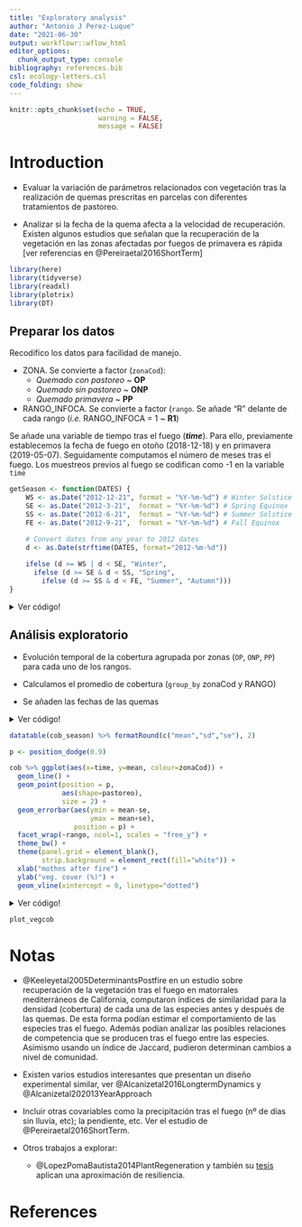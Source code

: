 ```yaml
---
title: "Exploratory analysis"
author: "Antonio J Perez-Luque"
date: "2021-06-30"
output: workflowr::wflow_html
editor_options:
  chunk_output_type: console
bibliography: references.bib
csl: ecology-letters.csl
code_folding: show
---
```


```r
knitr::opts_chunk$set(echo = TRUE, 
                      warning = FALSE, 
                      message = FALSE)
```

# Introduction

- Evaluar la variación de parámetros relacionados con vegetación tras la realización de quemas prescritas en parcelas con diferentes tratamientos de pastoreo. 

- Analizar si la fecha de la quema afecta a la velocidad de recuperación. Existen algunos estudios que señalan que la recuperación de la vegetación en las zonas afectadas por fuegos de primavera es rápida [ver referencias en @Pereiraetal2016ShortTerm]

```r
library(here)
library(tidyverse)
library(readxl)
library(plotrix)
library(DT)
```


## Preparar los datos

Recodifico los datos para facilidad de manejo. 

- ZONA. Se convierte a factor (`zonaCod`): 
  + *Quemado con pastoreo* ~ **OP**
  + *Quemado sin pastoreo* ~ **ONP**
  + *Quemado primavera* ~ **PP**
  
- RANGO_INFOCA. Se convierte a factor (`rango`. Se añade "R" delante de cada rango (*i.e.* RANGO_INFOCA = 1 ~ **R1**)

Se añade una variable de tiempo tras el fuego (***time***). Para ello, previamente establecemos la fecha de fuego en otoño (2018-12-18) y en primavera (2019-05-07). Seguidamente computamos el número de meses tras el fuego. Los muestreos previos al fuego se codifican como -1 en la variable `time` 
  
```r
getSeason <- function(DATES) {
    WS <- as.Date("2012-12-21", format = "%Y-%m-%d") # Winter Solstice
    SE <- as.Date("2012-3-21",  format = "%Y-%m-%d") # Spring Equinox
    SS <- as.Date("2012-6-21",  format = "%Y-%m-%d") # Summer Solstice
    FE <- as.Date("2012-9-21",  format = "%Y-%m-%d") # Fall Equinox

    # Convert dates from any year to 2012 dates 
    d <- as.Date(strftime(DATES, format="2012-%m-%d"))
    
    ifelse (d >= WS | d < SE, "Winter",
      ifelse (d >= SE & d < SS, "Spring",
        ifelse (d >= SS & d < FE, "Summer", "Autumn")))
}

```

<details>
  <summary>Ver código!</summary>
  
```r
df <- read_excel(path=here::here("data/Cobertura.xlsx"))

quema_oto <- as.Date("2018-12-18")
quema_pri <- as.Date("2019-05-07")

cobertura <- df %>% 
  mutate(zonaCod = 
           as.factor(
             case_when(
             ZONA == "Quemado con pastoreo" ~ "OP",
             ZONA == "Quemado sin pastoreo" ~ "ONP",
             ZONA == "Quemado primavera" ~ "PP")),
         rango = 
           as.factor(
             case_when(
             RANGO_INFOCA == 1 ~ "R1",
             RANGO_INFOCA == 2 ~ "R2",
             RANGO_INFOCA == 3 ~ "R3",
             RANGO_INFOCA == 4 ~ "R4"))) %>% 
  mutate(time = 
           case_when(
    ZONA == "Quemado primavera" ~ (lubridate::interval(quema_pri, FECHA_MUESTREOS)) %/% months(1),
    TRUE ~ (lubridate::interval(quema_oto, FECHA_MUESTREOS)) %/% months(1),
    )) %>% 
  mutate(time = 
           case_when(time == 0 ~ -1,
                     TRUE ~ time),
         season = getSeason(FECHA_MUESTREOS),
         year = as.factor(lubridate::year(FECHA_MUESTREOS))) %>% 
  unite("timeSeason", year, season, sep="_", remove=FALSE) %>% 
  filter(FECHA_MUESTREOS != as.Date("2020-12-21"))
```

</details>

## Análisis exploratorio

- Evolución temporal de la cobertura agrupada por zonas (`OP`,
`ONP`, `PP`) para cada uno de los rangos. 

- Calculamos el promedio de cobertura (`group_by` zonaCod y RANGO)

- Se añaden las fechas de las quemas 

<details>
  <summary>Ver código!</summary>


```r
cob <- cobertura %>% 
  group_by(zonaCod, time, rango) %>% 
  summarise(mean = mean(COB_TOTAL, na.rm=TRUE),
            sd = sd(COB_TOTAL, na.rm=TRUE),
            se = plotrix::std.error(COB_TOTAL, na.rm=TRUE),
          n = length(COB_TOTAL)) %>% 
  mutate(pastoreo = 
           case_when(
             zonaCod == "OP" ~ "pastoreo",
             zonaCod == "ONP" ~ "no pastoreo",
             zonaCod == "PP" ~ "pastoreo")
  )

cob_season <- cobertura %>% 
  group_by(zonaCod, timeSeason, rango, FECHA_MUESTREOS) %>% 
  summarise(mean = mean(COB_TOTAL, na.rm=TRUE),
            sd = sd(COB_TOTAL, na.rm=TRUE),
            se = plotrix::std.error(COB_TOTAL, na.rm=TRUE),
          n = length(COB_TOTAL)) %>% 
  mutate(pastoreo = 
           case_when(
             zonaCod == "OP" ~ "pastoreo",
             zonaCod == "ONP" ~ "no pastoreo",
             zonaCod == "PP" ~ "pastoreo")
  ) %>% 
  mutate(timeSeason = factor(timeSeason, 
                             levels = c("2018_Autumn", 
                                        "2019_Spring","2019_Autumn",
                                        "2020_Spring","2020_Autumn",
                                        "2021_Spring"))) %>% 
  ungroup()
```


</details> 

```r
datatable(cob_season) %>% formatRound(c("mean","sd","se"), 2)
```


```r
p <- position_dodge(0.9)

cob %>% ggplot(aes(x=time, y=mean, colour=zonaCod)) +
  geom_line() + 
  geom_point(position = p, 
             aes(shape=pastoreo), 
             size = 2) + 
  geom_errorbar(aes(ymin = mean-se, 
                    ymax = mean+se), 
                position = p) + 
  facet_wrap(~rango, ncol=1, scales = "free_y") + 
  theme_bw() + 
  theme(panel.grid = element_blank(), 
        strip.background = element_rect(fill="white")) + 
  xlab("mothns after fire") +
  ylab("veg. cover (%)") + 
  geom_vline(xintercept = 0, linetype="dotted")

```


<details>
  <summary>Ver código!</summary>
  
```r
p <- position_dodge(0.9)
plot_vegcob <- cob_season %>% ggplot(aes(x=FECHA_MUESTREOS, y=mean, colour=zonaCod,
                          group=zonaCod)) +
  geom_line(position = p) +  
  geom_point(position = p, 
             aes(shape=pastoreo), 
             size = 3) + 
  geom_errorbar(aes(ymin = mean-se, 
                    ymax = mean+se), 
                position = p) + 
  facet_wrap(~rango, ncol=1, scales = "free_y") + 
  theme_bw() + 
  theme(panel.grid = element_blank(), 
        strip.background = element_rect(fill="white")) + 
  ylab("veg. cover (%)") + 
  xlab("Year") + 
  scale_shape_manual(values=c(15,16)) + 
  geom_vline(xintercept = as.POSIXct(quema_oto), linetype="dotted", size = 1) +
  geom_vline(xintercept = as.POSIXct(quema_pri), linetype="dotted", colour="#00BFC4", size=1)
```

</details>

```r
plot_vegcob
```

# Notas

- @Keeleyetal2005DeterminantsPostfire en un estudio sobre  recuperación de la vegetación tras el fuego en matorrales mediterráneos de California, computaron índices de similaridad para la densidad (cobertura) de cada una de las especies antes y después de las quemas. De esta forma podían estimar el comportamiento de las especies tras el fuego. Además podían analizar las posibles relaciones de competencia que se producen tras el fuego entre las especies. Asímismo usando un índice de Jaccard, pudieron determinan cambios a nivel de comunidad. 

- Existen varios estudios interesantes que presentan un diseño experimental similar, ver @Alcanizetal2016LongtermDynamics y @Alcanizetal202013YearApproach

- Incluir otras covariables como la precipitación tras el fuego (nº de días sin lluvía, etc); la pendiente, etc. Ver el estudio de @Pereiraetal2016ShortTerm. 

- Otros trabajos a explorar: 

   + @LopezPomaBautista2014PlantRegeneration y también su [tesis](https://rua.ua.es/dspace/bitstream/10045/41341/1/tesis_rosario_lopez_poma.pdf) aplican una aproximación de resiliencia. 
   
   
# References
